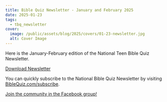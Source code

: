 ```yaml
---
title: Bible Quiz Newsletter - January and February 2025
date: 2025-01-23
tags:
  - tbq_newsletter
cover:
  image: /public/assets/blog/2025/covers/01-23-newsletter.jpg
  alt: Cover Image
---
```


Here is the January-February edition of the National Teen Bible Quiz Newsletter.

<a href="https://biblequiz.com/assets/blog/2025/01-newsletter.pdf" class="btn btn-primary">Download Newsletter</a>

You can quickly subscribe to the National Bible Quiz Newsletter by visiting [BibleQuiz.com/subscribe](https://biblequiz.com/subscribe/).

[Join the community in the Facebook group!](https://www.facebook.com/groups/agbiblequiz)
